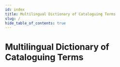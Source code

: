 ```yaml
---
id: index
title: Multilingual Dictionary of Cataloguing Terms
slug: /
hide_table_of_contents: true
---
```



# Multilingual Dictionary of Cataloguing Terms

<QuickStart 
  standard="MULDICAT"
  introductionPath="/intro/"
  elementsPath="/elements/"
  examplesPath="/examples/"
/>

<DownloadPanel 
  standard="MULDICAT"
  pdfUrl="#"
  ttlUrl="/rdf/ttl/muldicat.ttl"
  jsonLdUrl="/rdf/jsonld/muldicat.jsonld"
  xmlUrl="/rdf/xml/muldicat.xml"
/>